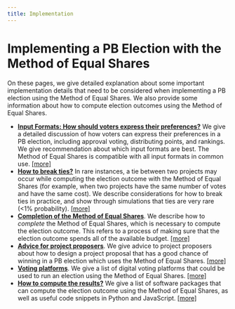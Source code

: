 ```yaml
---
title: Implementation
---
```


# Implementing a PB Election with the Method of Equal Shares

On these pages, we give detailed explanation about some important implementation details that need to be considered when implementing a PB election using the Method of Equal Shares. We also provide some information about how to compute election outcomes using the Method of Equal Shares.

* [**Input Formats: How should voters express their preferences?**](input-formats) We give a detailed discussion of how voters can express their preferences in a PB election, including approval voting, distributing points, and rankings. We give recommendation about which input formats are best. The Method of Equal Shares is compatible with all input formats in common use. [[more]](input-formats)
* [**How to break ties?**](tie-breaking) In rare instances, a tie between two projects may occur while computing the election outcome with the Method of Equal Shares (for example, when two projects have the same number of votes and have the same cost). We describe considerations for how to break ties in practice, and show through simulations that ties are very rare (<1% probability). [[more]](tie-breaking)
* [**Completion of the Method of Equal Shares**](completion). We describe how to *complete* the Method of Equal Shares, which is necessary to compute the election outcome. This refers to a process of making sure that the election outcome spends all of the available budget. [[more]](completion)
* [**Advice for project proposers**](advice-project-proposers). We give advice to project proposers about how to design a project proposal that has a good chance of winning in a PB election which uses the Method of Equal Shares. [[more]](advice-project-proposers)
* [**Voting platforms**](voting-platforms). We give a list of digital voting platforms that could be used to run an election using the Method of Equal Shares. [[more]](voting-platforms)
* [**How to compute the results?**](computation) We give a list of software packages that can compute the election outcome using the Method of Equal Shares, as well as useful code snippets in Python and JavaScript. [[more]](computation)